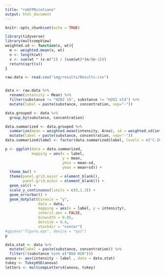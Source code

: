 ```yaml
---
title: "roGFPNicotiana"
output: html_document
---
```


```r
knitr::opts_chunk$set(echo = TRUE)
```

```r
library(tidyverse)
library(multcompView)
weighted.sd <- function(x, wt){
  m <- weighted.mean(x, wt)
  n <- length(wt)
  v <- sum(wt * (x-m)^2) / (sum(wt)*(n/(n-1)))
  return(sqrt(v))
}
```

```r
raw.data <- read.csv("img/results/Results.csv")


data <- raw.data %>%
  rename(intensity = Mean) %>%
  filter(substance != "H2O2 15", substance != "H2O2 old") %>%
  mutate(label = paste(substance, concentration, sep="-"))

data.grouped <- data %>%
  group_by(substance, concentration) 

data.summarized <- data.grouped %>%
  summarise(mean = weighted.mean(intensity, Area), sd = weighted.sd(intensity, Area), se = weighted.mean(StdDev, Area)) %>%
  mutate(label = paste(substance, concentration, sep="-"))
data.summarized$label <- factor(data.summarized$label, levels = c("C-20", "C-50", "H-20", "H-50", "R-20", "R-50", "DTT-2", "H2O-0", "BSO H2O-0", "H2O2 old-10", "H2O2-10", "H2O2 15-10"))
```

```r
p <- ggplot(data = data.summarized, 
            mapping = aes(x = label,
                          y = mean,
                          ymin = mean-sd,
                          ymax = mean+sd)) +
  theme_bw() +
  theme(panel.grid.major = element_blank(), 
        panel.grid.minor = element_blank()) +
  geom_col() +
  scale_y_continuous(limits = c(0,1.3)) + 
  geom_errorbar() +
  geom_dotplot(binaxis = "y",
               data = data,
               mapping = aes(x = label, y = intensity),
               inherit.aes = FALSE,
               binwidth = 0.05,
               dotsize = 0.4,
               stackdir = "center")
#ggsave("figure.eps", device = "eps")
p
```


```r
data.stat <- data %>%
  mutate(label = paste(substance, concentration)) %>%
  filter(!(substance %in% c("BSO H2O")))
anova <- aov(intensity ~ label , data = data.stat)
tukey <- TukeyHSD(anova)
letters <- multcompLetters4(anova, tukey)
```

